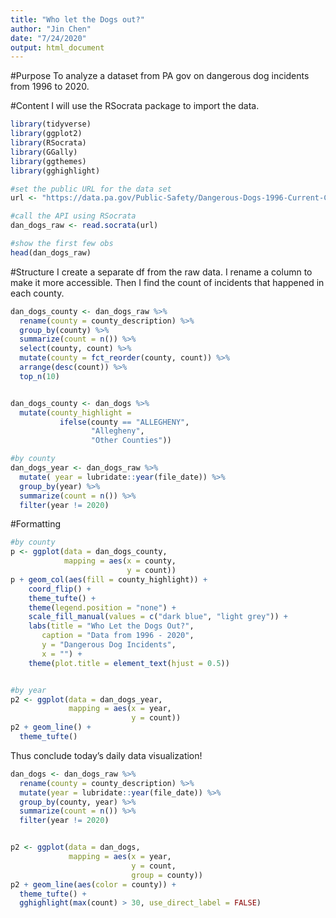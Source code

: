 ```yaml
---
title: "Who let the Dogs out?"
author: "Jin Chen"
date: "7/24/2020"
output: html_document
---
```


#Purpose
To analyze a dataset from PA gov on dangerous dog incidents from 1996 to 2020.

#Content
I will use the RSocrata package to import the data.

```r
library(tidyverse)
library(ggplot2)
library(RSocrata)
library(GGally)
library(ggthemes)
library(gghighlight)

#set the public URL for the data set 
url <- "https://data.pa.gov/Public-Safety/Dangerous-Dogs-1996-Current-County-Agriculture/3fcn-e5dk"

#call the API using RSocrata
dan_dogs_raw <- read.socrata(url)

#show the first few obs
head(dan_dogs_raw)

```

#Structure
I create a separate df from the raw data. I rename a column to make it more accessible. Then I find the count of incidents that happened in each county. 

```r
dan_dogs_county <- dan_dogs_raw %>% 
  rename(county = county_description) %>% 
  group_by(county) %>% 
  summarize(count = n()) %>% 
  select(county, count) %>% 
  mutate(county = fct_reorder(county, count)) %>% 
  arrange(desc(count)) %>% 
  top_n(10)


dan_dogs_county <- dan_dogs %>% 
  mutate(county_highlight =
           ifelse(county == "ALLEGHENY",
                  "Allegheny",
                  "Other Counties"))

#by county
dan_dogs_year <- dan_dogs_raw %>% 
  mutate( year = lubridate::year(file_date)) %>% 
  group_by(year) %>% 
  summarize(count = n()) %>% 
  filter(year != 2020)

```
#Formatting
```r
#by county
p <- ggplot(data = dan_dogs_county,
            mapping = aes(x = county,
                          y = count))
p + geom_col(aes(fill = county_highlight)) +
    coord_flip() +
    theme_tufte() +
    theme(legend.position = "none") +
    scale_fill_manual(values = c("dark blue", "light grey")) +
    labs(title = "Who Let the Dogs Out?",
       caption = "Data from 1996 - 2020",
       y = "Dangerous Dog Incidents",
       x = "") +
    theme(plot.title = element_text(hjust = 0.5))


#by year
p2 <- ggplot(data = dan_dogs_year,
             mapping = aes(x = year,
                           y = count))
p2 + geom_line() +
  theme_tufte()

```

Thus conclude today's daily data visualization!

```r
dan_dogs <- dan_dogs_raw %>% 
  rename(county = county_description) %>% 
  mutate(year = lubridate::year(file_date)) %>%
  group_by(county, year) %>% 
  summarize(count = n()) %>% 
  filter(year != 2020)


p2 <- ggplot(data = dan_dogs,
             mapping = aes(x = year,
                           y = count,
                           group = county))
p2 + geom_line(aes(color = county)) +
  theme_tufte() +
  gghighlight(max(count) > 30, use_direct_label = FALSE)
```

